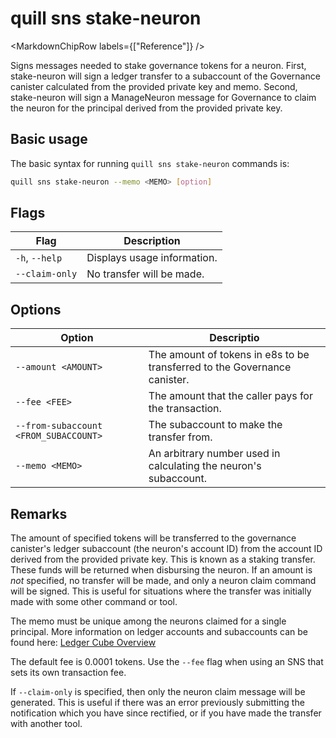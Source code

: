 
# quill sns stake-neuron

<MarkdownChipRow labels={["Reference"]} />

Signs messages needed to stake governance tokens for a neuron. First, stake-neuron will sign a ledger transfer to a subaccount of the Governance canister calculated from the provided private key and memo. Second, stake-neuron will sign a ManageNeuron message for Governance to claim the neuron for the principal derived from the provided private key.

## Basic usage

The basic syntax for running `quill sns stake-neuron` commands is:

```bash
quill sns stake-neuron --memo <MEMO> [option]
```

## Flags

| Flag           | Description                 |
|----------------|-----------------------------|
| `-h`, `--help` | Displays usage information. |
| `--claim-only` | No transfer will be made.   |

## Options

| Option                                | Descriptio                                                                |
|---------------------------------------|---------------------------------------------------------------------------|
| `--amount <AMOUNT>`                   | The amount of tokens in e8s to be transferred to the Governance canister. |
| `--fee <FEE>`                         | The amount that the caller pays for the transaction.                      |
| `--from-subaccount <FROM_SUBACCOUNT>` | The subaccount to make the transfer from.                                 |
| `--memo <MEMO> `                      | An arbitrary number used in calculating the neuron's subaccount.          |

## Remarks

The amount of specified tokens will be transferred to the governance canister's ledger subaccount (the neuron's account ID) from the account ID derived from the provided private key. This is known as a staking transfer. These funds will be returned when disbursing the neuron. If an amount is _not_ specified, no transfer will be made, and only a neuron claim command will be signed. This is useful for situations where the transfer was initially made with some other command or tool.

The memo must be unique among the neurons claimed for a single principal. More information on ledger accounts and subaccounts can be found here: [Ledger Cube Overview](https://smartcontracts.org/docs/integration/ledger-quick-start.html#_ledger_canister_overview)

The default fee is 0.0001 tokens. Use the `--fee` flag when using an SNS that sets its own transaction fee.

If `--claim-only` is specified, then only the neuron claim message will be generated. This is useful if there was an error previously submitting the notification which you have since rectified, or if you have made the transfer with another tool.
